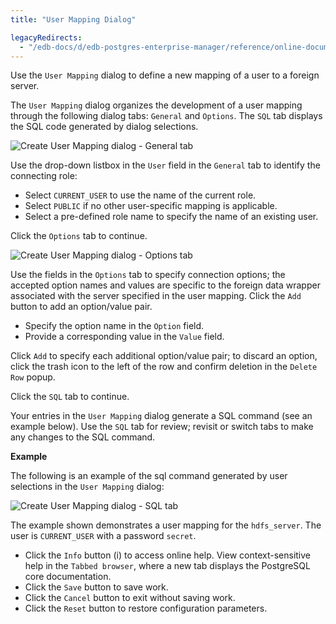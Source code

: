 ```yaml
---
title: "User Mapping Dialog"

legacyRedirects:
  - "/edb-docs/d/edb-postgres-enterprise-manager/reference/online-documentation/8.0/user_mapping_dialog.html"
---
```


<div id="user_mapping_dialog" class="registered_link"></div>

Use the `User Mapping` dialog to define a new mapping of a user to a foreign server.

The `User Mapping` dialog organizes the development of a user mapping through the following dialog tabs: `General` and `Options`. The `SQL` tab displays the SQL code generated by dialog selections.

![Create User Mapping dialog - General tab](../../images/user_mapping_general.png)

Use the drop-down listbox in the `User` field in the `General` tab to identify the connecting role:

-   Select `CURRENT_USER` to use the name of the current role.
-   Select `PUBLIC` if no other user-specific mapping is applicable.
-   Select a pre-defined role name to specify the name of an existing user.

Click the `Options` tab to continue.

![Create User Mapping dialog - Options tab](../../images/user_mapping_options.png)

Use the fields in the `Options` tab to specify connection options; the accepted option names and values are specific to the foreign data wrapper associated with the server specified in the user mapping. Click the `Add` button to add an option/value pair.

-   Specify the option name in the `Option` field.
-   Provide a corresponding value in the `Value` field.

Click `Add` to specify each additional option/value pair; to discard an option, click the trash icon to the left of the row and confirm deletion in the `Delete Row` popup.

Click the `SQL` tab to continue.

Your entries in the `User Mapping` dialog generate a SQL command (see an example below). Use the `SQL` tab for review; revisit or switch tabs to make any changes to the SQL command.

**Example**

The following is an example of the sql command generated by user selections in the `User Mapping` dialog:

![Create User Mapping dialog - SQL tab](../../images/user_mapping_sql.png)

The example shown demonstrates a user mapping for the `hdfs_server`. The user is `CURRENT_USER` with a password `secret`.

-   Click the `Info` button (i) to access online help. View context-sensitive help in the `Tabbed browser`, where a new tab displays the PostgreSQL core documentation.
-   Click the `Save` button to save work.
-   Click the `Cancel` button to exit without saving work.
-   Click the `Reset` button to restore configuration parameters.
